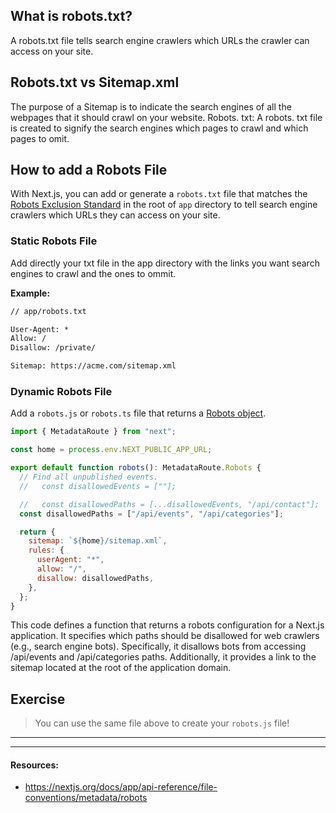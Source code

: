 ## What is robots.txt?

A robots.txt file tells search engine crawlers which URLs the crawler can access on your site.

## Robots.txt vs Sitemap.xml

The purpose of a Sitemap is to indicate the search engines of all the webpages that it should crawl on your website. Robots. txt: A robots. txt file is created to signify the search engines which pages to crawl and which pages to omit.

## How to add a Robots File

With Next.js, you can add or generate a `robots.txt` file that matches the [Robots Exclusion Standard](https://en.wikipedia.org/wiki/Robots.txt#Standard) in the root of `app` directory to tell search engine crawlers which URLs they can access on your site.

### Static Robots File

Add directly your txt file in the app directory with the links you want search engines to crawl and the ones to ommit.

**Example:**

```txt
// app/robots.txt

User-Agent: *
Allow: /
Disallow: /private/

Sitemap: https://acme.com/sitemap.xml
```

### Dynamic Robots File

Add a `robots.js` or `robots.ts` file that returns a [Robots object](https://nextjs.org/docs/app/api-reference/file-conventions/metadata/robots#robots-object).

```js
import { MetadataRoute } from "next";

const home = process.env.NEXT_PUBLIC_APP_URL;

export default function robots(): MetadataRoute.Robots {
  // Find all unpublished events.
  //   const disallowedEvents = [""];

  //   const disallowedPaths = [...disallowedEvents, "/api/contact"];
  const disallowedPaths = ["/api/events", "/api/categories"];

  return {
    sitemap: `${home}/sitemap.xml`,
    rules: {
      userAgent: "*",
      allow: "/",
      disallow: disallowedPaths,
    },
  };
}
```

This code defines a function that returns a robots configuration for a Next.js application. It specifies which paths should be disallowed for web crawlers (e.g., search engine bots). Specifically, it disallows bots from accessing /api/events and /api/categories paths. Additionally, it provides a link to the sitemap located at the root of the application domain.

## Exercise

> You can use the same file above to create your `robots.js` file!

---

---

#### Resources:

- https://nextjs.org/docs/app/api-reference/file-conventions/metadata/robots
